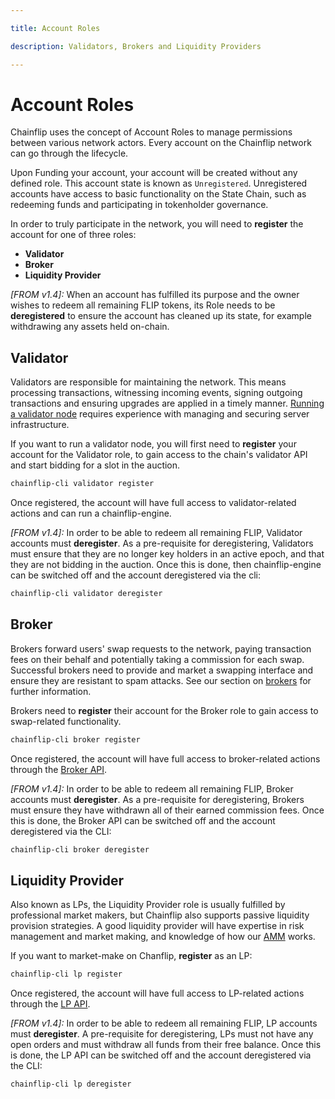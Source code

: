 ```yaml
---

title: Account Roles

description: Validators, Brokers and Liquidity Providers

---
```


# Account Roles

Chainflip uses the concept of Account Roles to manage permissions between various network actors. Every account on the Chainflip network can go through the lifecycle.

Upon Funding your account, your account will be created without any defined role. This account state is known as `Unregistered`. Unregistered accounts have access to basic functionality on the State Chain, such as redeeming funds and participating in tokenholder governance.

In order to truly participate in the network, you will need to **register** the account for one of three roles:

- **Validator**
- **Broker**
- **Liquidity Provider**

*[FROM v1.4]:* When an account has fulfilled its purpose and the owner wishes to redeem all remaining FLIP tokens, its Role needs to be **deregistered** to ensure the account has cleaned up its state, for example withdrawing any assets held on-chain.

## Validator

Validators are responsible for maintaining the network. This means processing transactions, witnessing incoming events, signing outgoing transactions and ensuring upgrades are applied in a timely manner. [Running a validator node](/mainnet/validator-setup/prerequisites) requires experience with managing and securing server infrastructure.

If you want to run a validator node, you will first need to **register** your account for the Validator role, to gain access to the chain's validator API and start bidding for a slot in the auction.

```bash copy
chainflip-cli validator register
```

Once registered, the account will have full access to validator-related actions and can run a chainflip-engine.

*[FROM v1.4]:* In order to be able to redeem all remaining FLIP, Validator accounts must **deregister**. As a pre-requisite for deregistering, Validators must ensure that they are no longer key holders in an active epoch, and that they are not bidding in the auction. Once this is done, then chainflip-engine can be switched off and the account deregistered via the cli:

```bash copy
chainflip-cli validator deregister
```

## Broker

Brokers forward users' swap requests to the network, paying transaction fees on their behalf and potentially taking a commission for each swap. Successful brokers need to provide and market a swapping interface and ensure they are resistant to spam attacks. See our section on [brokers](/pages/integration/running-a-broker) for further information.

Brokers need to **register** their account for the Broker role to gain access to swap-related functionality.

```bash copy
chainflip-cli broker register
```

Once registered, the account will have full access to broker-related actions through the [Broker API](/pages/integration/running-a-broker/broker-api).

*[FROM v1.4]:* In order to be able to redeem all remaining FLIP, Broker accounts must **deregister**. As a pre-requisite for deregistering, Brokers must ensure they have withdrawn all of their earned commission fees. Once this is done, the Broker API can be switched off and the account deregistered via the CLI:

```bash copy
chainflip-cli broker deregister
```

## Liquidity Provider

Also known as LPs, the Liquidity Provider role is usually fulfilled by professional market makers, but Chainflip also supports passive liquidity provision strategies. A good liquidity provider will have expertise in risk management and market making, and knowledge of how our [AMM](/concepts/swaps-amm/just-in-time-amm-protocol) works.

If you want to market-make on Chanflip, **register** as an LP:

```bash copy
chainflip-cli lp register
```

Once registered, the account will have full access to LP-related actions through the [LP API](/pages/integration/liqduidity-provision/lp-api).

*[FROM v1.4]:* In order to be able to redeem all remaining FLIP, LP accounts must **deregister**. A pre-requisite for deregistering, LPs must not have any open orders and must withdraw all funds from their free balance. Once this is done, the LP API can be switched off and the account deregistered via the CLI:

```bash copy
chainflip-cli lp deregister
```
